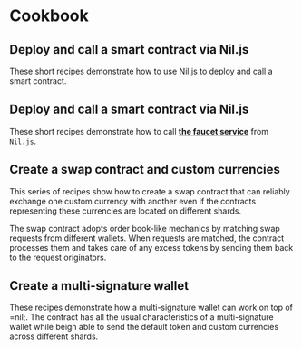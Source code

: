 
# Cookbook

## Deploy and call a smart contract via Nil.js 

These short recipes demonstrate how to use Nil.js to deploy and call a smart contract.

<CookbookCardSection>
  <CookbookCard tag={{
    label: "7 min read",
  }} id='simple-deploy1' title='Deploy a smart contract' description='' to='https://docs.nil.foundation/nil/cookbook/niljs-deploy/deploy-call-smart-contract'
  />
</CookbookCardSection>

## Deploy and call a smart contract via Nil.js 

These short recipes demonstrate how to call [**the faucet service**](../getting-started/essentials/tokens-multi-currency.mdx#currency-faucet-service) from `Nil.js`.

<CookbookCardSection>
  <CookbookCard tag={{
    label: "5 min read",
  }} id='faucet-service1' title='Use the faucet service' description='' to='https://docs.nil.foundation/nil/cookbook/faucet-service/use-faucet-service'
  />
</CookbookCardSection>

## Create a swap contract and custom currencies

This series of recipes show how to create a swap contract that can reliably exchange one custom currency with another even if the contracts representing these currencies are located on different shards. 

The swap contract adopts order book-like mechanics by matching swap requests from different wallets. When requests are matched, the contract processes them and takes care of any excess tokens by sending them back to the request originators.

<CookbookCardSection>
  <CookbookCard tag={{
    label: "8 min read",
  }} id='swap1' title='Design the swap contract' description='' to='https://docs.nil.foundation/nil/cookbook/swap/create-swap-contract'
  />
  <CookbookCard tag={{
    label: "7 min read",
  }} id='swap2' title='Deploy and test the swap contract' description='' to='https://docs.nil.foundation/nil/cookbook/swap/deploy-test-swap'/>
</CookbookCardSection>

##  Create a multi-signature wallet

These recipes demonstrate how a multi-signature wallet can work on top of =nil;. The contract has all the usual characteristics of a multi-signature wallet while beign able to send the default token and custom currencies across different shards.

<CookbookCardSection>
  <CookbookCard tag={{
    label: "12 min read",
  }} id='multi-sig1' title='Create the wallet contract' description='' to='https://docs.nil.foundation/nil/cookbook/multisig-wallet/create-multisig-contract'
  />
  <CookbookCard tag={{
    label: "5 min read",
  }} id='multi-sig2' title='Deploy and test the wallet' description='' to='https://docs.nil.foundation/nil/cookbook/multisig-wallet/deploy-test-multisig'/>
</CookbookCardSection>
